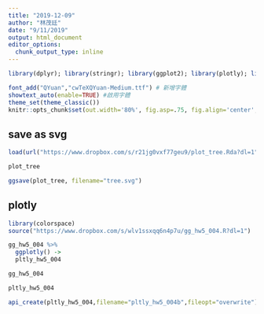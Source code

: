 ```yaml
---
title: "2019-12-09"
author: "林茂廷"
date: "9/11/2019"
output: html_document
editor_options: 
  chunk_output_type: inline
---
```


```r
library(dplyr); library(stringr); library(ggplot2); library(plotly); library(lubridate); library(readr); library(tidyr); library(showtext); library(colorspace); library(scales); library(magick); library(sf); library(rmapshaper); library(osmdata); library(plotly); library(leaflet); 

font_add("QYuan","cwTeXQYuan-Medium.ttf") # 新增字體
showtext_auto(enable=TRUE) #啟用字體
theme_set(theme_classic())
knitr::opts_chunk$set(out.width='80%', fig.asp=.75, fig.align='center', fig.showtext=T)
```

## save as svg

```r
load(url("https://www.dropbox.com/s/r21jg0vxf77geu9/plot_tree.Rda?dl=1"))

plot_tree
```

```r
ggsave(plot_tree, filename="tree.svg")
```

## plotly

```r
library(colorspace)
source("https://www.dropbox.com/s/wlv1ssxqq6n4p7u/gg_hw5_004.R?dl=1")

gg_hw5_004 %>%
  ggplotly() ->
  pltly_hw5_004
```

```r
gg_hw5_004
```

```r
pltly_hw5_004
```

```r
api_create(pltly_hw5_004,filename="pltly_hw5_004b",fileopt="overwrite") -> Meta_pltly_hw5_004
```


